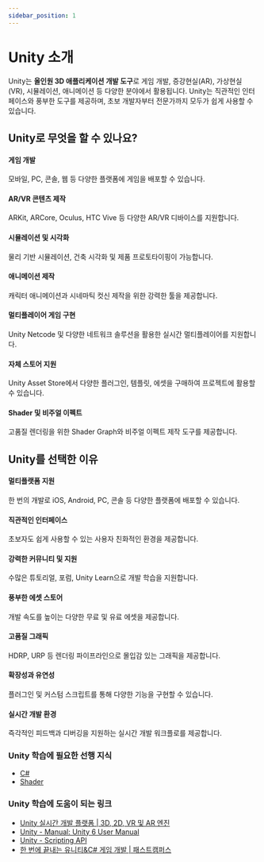 ```yaml
---
sidebar_position: 1
---
```


# Unity 소개

Unity는 **올인원 3D 애플리케이션 개발 도구**로 게임 개발, 증강현실(AR), 가상현실(VR), 시뮬레이션, 애니메이션 등 다양한 분야에서 활용됩니다. Unity는 직관적인 인터페이스와 풍부한 도구를 제공하며, 초보 개발자부터 전문가까지 모두가 쉽게 사용할 수 있습니다.

## Unity로 무엇을 할 수 있나요?

#### 게임 개발

모바일, PC, 콘솔, 웹 등 다양한 플랫폼에 게임을 배포할 수 있습니다.

#### AR/VR 콘텐츠 제작

ARKit, ARCore, Oculus, HTC Vive 등 다양한 AR/VR 디바이스를 지원합니다.

#### 시뮬레이션 및 시각화

물리 기반 시뮬레이션, 건축 시각화 및 제품 프로토타이핑이 가능합니다.

#### 애니메이션 제작

캐릭터 애니메이션과 시네마틱 컷신 제작을 위한 강력한 툴을 제공합니다.

#### 멀티플레이어 게임 구현

Unity Netcode 및 다양한 네트워크 솔루션을 활용한 실시간 멀티플레이어를 지원합니다.

#### 자체 스토어 지원

Unity Asset Store에서 다양한 플러그인, 템플릿, 에셋을 구매하여 프로젝트에 활용할 수 있습니다.

#### Shader 및 비주얼 이펙트

고품질 렌더링을 위한 Shader Graph와 비주얼 이펙트 제작 도구를 제공합니다.

## Unity를 선택한 이유

#### 멀티플랫폼 지원

한 번의 개발로 iOS, Android, PC, 콘솔 등 다양한 플랫폼에 배포할 수 있습니다.

#### 직관적인 인터페이스

초보자도 쉽게 사용할 수 있는 사용자 친화적인 환경을 제공합니다.

#### 강력한 커뮤니티 및 지원

수많은 튜토리얼, 포럼, Unity Learn으로 개발 학습을 지원합니다.

#### 풍부한 에셋 스토어

개발 속도를 높이는 다양한 무료 및 유료 에셋을 제공합니다.

#### 고품질 그래픽

HDRP, URP 등 렌더링 파이프라인으로 몰입감 있는 그래픽을 제공합니다.

#### 확장성과 유연성

플러그인 및 커스텀 스크립트를 통해 다양한 기능을 구현할 수 있습니다.

#### 실시간 개발 환경

즉각적인 피드백과 디버깅을 지원하는 실시간 개발 워크플로를 제공합니다.

### Unity 학습에 필요한 선행 지식

- [C#](./../c-sharp/intro)
- [Shader](./../shader/intro)

### Unity 학습에 도움이 되는 링크

- [Unity 실시간 개발 플랫폼 | 3D, 2D, VR 및 AR 엔진](https://unity.com/kr)
- [Unity - Manual: Unity 6 User Manual](https://docs.unity3d.com/Manual/index.html)
- [Unity - Scripting API](https://docs.unity3d.com/ScriptReference/index.html)
- [한 번에 끝내는 유니티&C# 게임 개발 | 패스트캠퍼스](https://fastcampus.co.kr/dev_online_unitygame)
